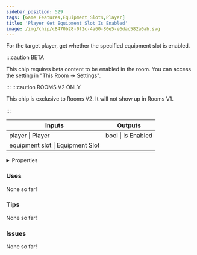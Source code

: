 ```yaml
---
sidebar_position: 529
tags: [Game Features,Equipment Slots,Player]
title: 'Player Get Equipment Slot Is Enabled'
image: /img/chip/c8470b28-0f2c-4a60-80e5-e6dac582a0ab.svg
---
```


For the target player, get whether the specified equipment slot is enabled.

:::caution BETA

This chip requires beta content to be enabled in the room. You can access the setting in "This Room -> Settings".

:::
:::caution ROOMS V2 ONLY

This chip is exclusive to Rooms V2. It will not show up in Rooms V1.

:::


<IChip uuid="c8470b28-0f2c-4a60-80e5-e6dac582a0ab"/>

<table><thead><tr><th>Inputs</th><th>Outputs</th></tr></thead><tbody><tr><td>player | Player</td><td>bool | Is Enabled</td></tr><tr><td>equipment slot | Equipment Slot</td><td /></tr></tbody></table>

<details>
  <summary>Properties</summary>
  <div>
    <div>
    <table>
      <tbody>
        <tr>
          <td>Is beta required?</td>
          <td>Yes</td>
        </tr>
        <tr>
          <td>Is chip a trolling risk?</td>
          <td>No</td>
        </tr>
        <tr>
          <td>Is chip a role assignment risk?</td>
          <td>No</td>
        </tr>
        <tr>
          <td>Chip UUID</td>
          <td>c8470b28-0f2c-4a60-80e5-e6dac582a0ab</td>
        </tr>
        <tr>
          <td>Room availability</td>
          <td>Rooms V2 only</td>
        </tr>
      </tbody>
    </table>
    </div>
  </div>
</details>

### Uses

None so far!

### Tips

None so far!

### Issues

None so far!